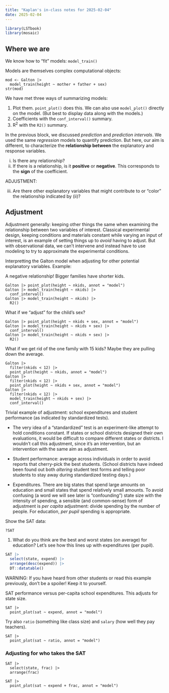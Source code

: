 ```yaml
---
title: "Kaplan's in-class notes for 2025-02-04"
date: 2025-02-04
---
```


```r
library(LSTbook)
library(mosaic)
```

## Where we are

We know how to "fit" models: `model_train()` 

Models are themselves complex computational objects:

```webr-r
mod <- Galton |>
  model_train(height ~ mother + father + sex)
str(mod)
```

We have met three ways of summarizing models:

1. Plot them. `point_plot()` does this. We can also use `model_plot()` directly on the model. (But best to display data along with the models.)
2. Coefficients with the `conf_interval()` summary.
3. R^2^ with the `R2()` summary.

In the previous block, we discussed *prediction* and *prediction intervals*. We used the same *regression* models to quantify prediction. But here, our aim is different, to characterize the **relationship between** the explanatory and response variables.

i. Is there any relationship?
ii. If there is a relationship, is it **positive** or **negative**. This corresponds to the **sign** of the coefficient.

ADJUSTMENT:

iii. Are there other explanatory variables that might contribute to or "color" the relationship indicated by (ii)?


## Adjustment

Adjustment generally: keeping other things the same when examining the relationship between two variables of interest. Classical experimental design, keeping conditions and materials constant while varying an input of interest, is an example of setting things up to *avoid* having to adjust. But with observational data, we can't intervene and instead have to use modeling to try to approximate the experimental conditions.

Interpretting the Galton model when adjusting for other potential explanatory variables. Example: 

A negative relationship! Bigger families have shorter kids.

```webr-r
Galton |> point_plot(height ~ nkids, annot = "model")
Galton |> model_train(height ~ nkids) |>
  conf_interval()
Galton |> model_train(height ~ nkids) |>
  R2()
```

What if we "adjust" for the child's sex?

```webr-r
Galton |> point_plot(height ~ nkids + sex, annot = "model")
Galton |> model_train(height ~ nkids + sex) |>
  conf_interval()
Galton |> model_train(height ~ nkids + sex) |>
  R2()
```

What if we get rid of the one family with 15 kids? Maybe they are pulling down the average.

```webr-r
Galton |>
  filter(nkids < 12) |>
  point_plot(height ~ nkids, annot = "model")
Galton |>
  filter(nkids < 12) |>
  point_plot(height ~ nkids + sex, annot = "model")
Galton |>
  filter(nkids < 12) |>
  model_train(height ~ nkids + sex) |>
  conf_interval()
```


Trivial example of adjustment: school expenditures and student performance (as indicated by standardized tests).

- The very idea of a "standardized" test is an experiment-like attempt to hold conditions constant. If states or school districts designed their own evaluations, it would be difficult to compare different states or districts. I wouldn't call this adjustment, since it's an intervention, but an intervention with the same aim as adjustment.

- Student performance: average across individuals in order to avoid reports that cherry-pick the best students. (School districts have indeed been found out both *altering* student test forms and telling poor students to stay away during standardized testing days.)

- Expenditures. There are big states that spend large amounts on education and small states that spend relatively small amounts. To avoid confusing (a word we will see later is "confounding") state size with the intensity of spending, a sensible (and common-sense) form of adjustment is *per capita* adjustment: divide spending by the number of people. For education, *per pupil* spending is appropriate.

Show the SAT data:

```webr-r
?SAT
```

1. What do you think are the best and worst states (on average) for education? Let's see how this lines up with expenditures (per pupil).

```r
SAT |> 
  select(state, expend) |>
  arrange(desc(expend)) |>
  DT::datatable()
```

WARNING: If you have heard from other students or read this example previously, don't be a spoiler! Keep it to yourself.

SAT performance versus per-capita school expenditures. This adjusts for state size.

```webr-r
SAT |>
  point_plot(sat ~ expend, annot = "model")
```

Try also `ratio` (something like class size) and `salary` (how well they pay teachers).

```webr-r
SAT |>
  point_plot(sat ~ ratio, annot = "model")
```


### Adjusting for who takes the SAT

```webr-r
SAT |>
  select(state, frac) |>
  arrange(frac)
```

```webr-r

SAT |>
  point_plot(sat ~ expend + frac, annot = "model")
```
